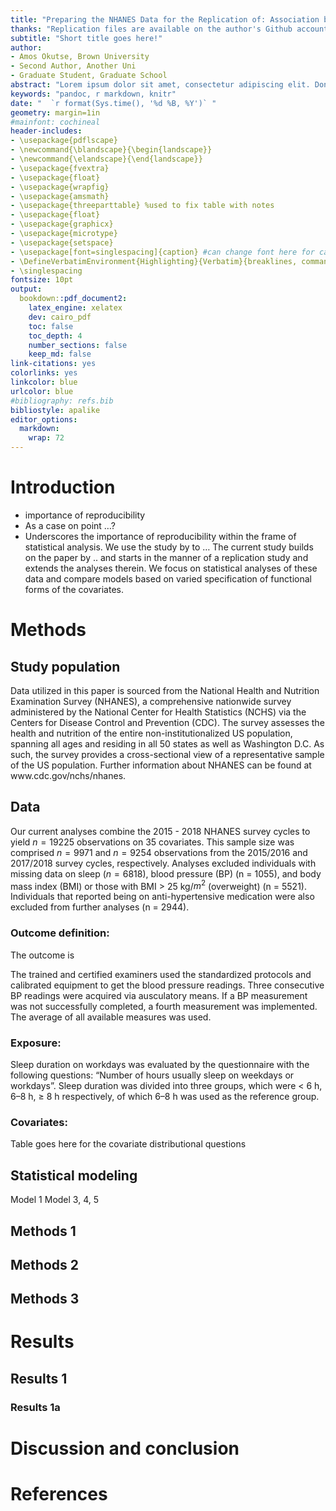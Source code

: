 ```yaml
---
title: "Preparing the NHANES Data for the Replication of: Association between sleep duration on workdays and blood pressure in non‑overweight/obese population in NHANES: a public database research"
thanks: "Replication files are available on the author's Github account (http://github.com/svmiller/svm-r-markdown-templates). **Current version**: `r format(Sys.time(), '%B %d, %Y')`; **Corresponding author**: steven.v.miller@gmail.com."
subtitle: "Short title goes here!"
author:
- Amos Okutse, Brown University
- Second Author, Another Uni
- Graduate Student, Graduate School
abstract: "Lorem ipsum dolor sit amet, consectetur adipiscing elit. Donec sit amet libero justo. Pellentesque eget nibh ex. Aliquam tincidunt egestas lectus id ullamcorper. Proin tellus orci, posuere sed cursus at, bibendum ac odio. Nam consequat non ante eget aliquam. Nulla facilisis tincidunt elit. Nunc hendrerit pellentesque quam, eu imperdiet ipsum porttitor ut. Interdum et malesuada fames ac ante ipsum primis in faucibus. Suspendisse potenti. Duis vitae nibh mauris. Duis nec sem sit amet ante dictum mattis. Suspendisse diam velit, maximus eget commodo at, faucibus et nisi. Ut a pellentesque eros, sit amet suscipit eros. Nunc tincidunt quis risus suscipit vestibulum. Quisque eu fringilla massa."
keywords: "pandoc, r markdown, knitr"
date: "  `r format(Sys.time(), '%d %B, %Y')` "
geometry: margin=1in
#mainfont: cochineal
header-includes:
- \usepackage{pdflscape}
- \newcommand{\blandscape}{\begin{landscape}}
- \newcommand{\elandscape}{\end{landscape}}
- \usepackage{fvextra}
- \usepackage{float}
- \usepackage{wrapfig}
- \usepackage{amsmath}
- \usepackage{threeparttable} %used to fix table with notes
- \usepackage{float}
- \usepackage{graphicx}
- \usepackage{microtype}
- \usepackage{setspace}
- \usepackage[font=singlespacing]{caption} #can change font here for captions here!!
- \DefineVerbatimEnvironment{Highlighting}{Verbatim}{breaklines, commandchars=\\\{\}}
- \singlespacing
fontsize: 10pt
output:
  bookdown::pdf_document2:
    latex_engine: xelatex
    dev: cairo_pdf
    toc: false
    toc_depth: 4
    number_sections: false
    keep_md: false
link-citations: yes
colorlinks: yes
linkcolor: blue
urlcolor: blue
#bibliography: refs.bib
bibliostyle: apalike
editor_options: 
  markdown: 
    wrap: 72
---
```


# Introduction

- importance of reproducibility
- As a case on point ...?
- Underscores the importance of reproducibility within the frame of statistical analysis. We use the study by to ...
The current study builds on the paper by .. and starts in the manner of a replication study and extends the analyses therein. We focus on statistical analyses of these data and compare models based on varied specification of functional forms of the covariates.

# Methods

## Study population 

Data utilized in this paper is sourced from the National Health and Nutrition Examination Survey (NHANES), a comprehensive nationwide survey administered by the National Center for Health Statistics (NCHS) via the Centers for Disease Control and Prevention (CDC). The survey assesses the health and nutrition of the entire non-institutionalized US population, spanning all ages and residing in all 50 states as well as Washington D.C. As such, the survey provides a cross-sectional view of a representative sample of the US population. Further information about NHANES can be found at www.cdc.gov/nchs/nhanes.

## Data

Our current analyses combine the 2015 - 2018 NHANES survey cycles to yield $n = 19225$ observations on 35 covariates. This sample size was comprised $n = 9971$ and $n = 9254$ observations from the 2015/2016 and 2017/2018 survey cycles, respectively. Analyses excluded individuals with missing data on sleep ($n = 6818$), blood pressure (BP) (n = 1055), and body mass index (BMI) or those with BMI > 25 kg/$m^2$ (overweight) (n = 5521). Individuals that reported being on anti-hypertensive medication were also excluded from further analyses (n = 2944). 

### Outcome definition: 
The outcome is 


The trained and certified examiners used the standardized protocols and calibrated equipment to get the blood
pressure readings. Three consecutive BP readings were acquired via ausculatory means. If a BP measurement
was not successfully completed, a fourth measurement was implemented. The average of all available measures
was used.

### Exposure:
Sleep duration on workdays was evaluated by the questionnaire with the following questions:
“Number of hours usually sleep on weekdays or workdays”. Sleep duration was divided into three groups, which
were < 6 h, 6–8 h, ≥ 8 h respectively, of which 6–8 h was used as the reference group.





### Covariates:

Table goes here for the covariate distributional questions


## Statistical modeling

Model 1
Model 3, 4, 5


## Methods 1


## Methods 2


## Methods 3

# Results

## Results 1


### Results 1a





# Discussion and conclusion


# References

<div id="refs"></div>


